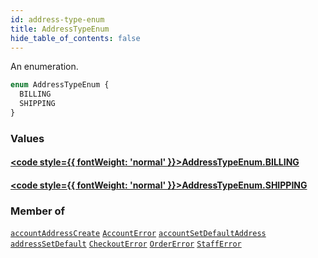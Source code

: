 ```yaml
---
id: address-type-enum
title: AddressTypeEnum
hide_table_of_contents: false
---
```








An enumeration.

```graphql
enum AddressTypeEnum {
  BILLING
  SHIPPING
}
```


### Values

#### [<code style={{ fontWeight: 'normal' }}>AddressTypeEnum.<b>BILLING</b></code>](#) 
> 
> 

#### [<code style={{ fontWeight: 'normal' }}>AddressTypeEnum.<b>SHIPPING</b></code>](#) 
> 
> 



### Member of

[`accountAddressCreate`](../../../developer/api-reference/mutations/account-address-create)  <Badge class="secondary" text="mutation"/><Bullet />[`AccountError`](../../../developer/api-reference/objects/account-error)  <Badge class="secondary" text="object"/><Bullet />[`accountSetDefaultAddress`](../../../developer/api-reference/mutations/account-set-default-address)  <Badge class="secondary" text="mutation"/><Bullet />[`addressSetDefault`](../../../developer/api-reference/mutations/address-set-default)  <Badge class="secondary" text="mutation"/><Bullet />[`CheckoutError`](../../../developer/api-reference/objects/checkout-error)  <Badge class="secondary" text="object"/><Bullet />[`OrderError`](../../../developer/api-reference/objects/order-error)  <Badge class="secondary" text="object"/><Bullet />[`StaffError`](../../../developer/api-reference/objects/staff-error)  <Badge class="secondary" text="object"/>



